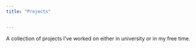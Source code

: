 ```yaml
---
title: "Projects"


---
```


A collection of projects I've worked on either in university or in my free time.
